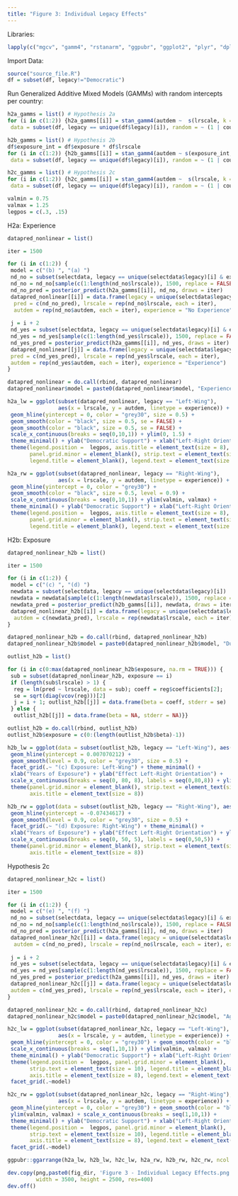 ```yaml
---
title: "Figure 3: Individual Legacy Effects"
---
```


Libraries:
```r
lapply(c("mgcv", "gamm4", "rstanarm", "ggpubr", "ggplot2", "plyr", "dplyr", "mgcViz"), require, character.only = TRUE)
```

Import Data:
```r
source("source_file.R")
df = subset(df, legacy!="Democratic")
```

Run Generalized Additive Mixed Models (GAMMs) with random intercepts per country:
```r
h2a_gamms = list() # Hypothesis 2a
for (i in c(1:2)) {h2a_gamms[[i]] = stan_gamm4(autdem ~  s(lrscale, k = 10, by = exp), 
 data = subset(df, legacy == unique(df$legacy)[i]), random = ~ (1 | country), chains = 2, iter = 3500)}

h2b_gamms = list() # Hypothesis 2b
df$exposure_int = df$exposure * df$lrscale
for (i in c(1:2)) {h2b_gamms[[i]] = stan_gamm4(autdem ~ s(exposure_int, k = 10) + exposure + lrscale,
 data = subset(df, legacy == unique(df$legacy)[i]), random = ~ (1 | country), chains = 2, iter = 3500, seed = 1993)}

h2c_gamms = list() # Hypothesis 2c
for (i in c(1:2)) {h2c_gamms[[i]] = stan_gamm4(autdem ~  s(lrscale, k = 10, by = exposure_age),
 data = subset(df, legacy == unique(df$legacy)[i]), random = ~ (1 | country), chains = 2, iter = 3500, seed = 1993)}
```

```r
valmin = 0.75
valmax = 1.25
legpos = c(.3, .15) 
```

H2a: Experience
```r
datapred_nonlinear = list()

iter = 1500

for (i in c(1:2)) {
 model = c("(b) ", "(a) ")
 nd_no = subset(selectdata, legacy == unique(selectdata$legacy)[i] & exp == "0")
 nd_no = nd_no[sample(c(1:length(nd_no$lrscale)), 1500, replace = FALSE),]
 nd_no_pred = posterior_predict(h2a_gamms[[i]], nd_no, draws = iter)
 datapred_nonlinear[[i]] = data.frame(legacy = unique(selectdata$legacy)[i], model[i],
  pred = c(nd_no_pred), lrscale = rep(nd_no$lrscale, each = iter), 
  autdem = rep(nd_no$autdem, each = iter), experience = "No Experience")
 
 j = i + 2
 nd_yes = subset(selectdata, legacy == unique(selectdata$legacy)[i] & exp == "1")
 nd_yes = nd_yes[sample(c(1:length(nd_yes$lrscale)), 1500, replace = FALSE),]
 nd_yes_pred = posterior_predict(h2a_gamms[[i]], nd_yes, draws = iter)
 datapred_nonlinear[[j]] = data.frame(legacy = unique(selectdata$legacy)[i], model[i],
 pred = c(nd_yes_pred), lrscale = rep(nd_yes$lrscale, each = iter), 
 autdem = rep(nd_yes$autdem, each = iter), experience = "Experience")
}

datapred_nonlinear = do.call(rbind, datapred_nonlinear)
datapred_nonlinear$model = paste0(datapred_nonlinear$model, "Experience: ", datapred_nonlinear$legacy)
```

```r
h2a_lw = ggplot(subset(datapred_nonlinear, legacy == "Left-Wing"), 
                aes(x = lrscale, y = autdem, linetype = experience)) + 
 geom_hline(yintercept = 0, color = "grey30", size = 0.5) + 
 geom_smooth(color = "black", size = 0.5, se = FALSE) + 
 geom_smooth(color = "black", size = 0.5, se = FALSE) + 
 scale_x_continuous(breaks = seq(0,10,1)) + ylim(0, 1.5) +
 theme_minimal() + ylab("Democratic Support") + xlab("Left-Right Orientation") + 
 theme(legend.position =  legpos, axis.title = element_text(size = 8), 
       panel.grid.minor = element_blank(), strip.text = element_text(size = 10), 
       legend.title = element_blank(), legend.text = element_text(size = 8)) + facet_grid(.~model) 

h2a_rw = ggplot(subset(datapred_nonlinear, legacy == "Right-Wing"), 
                aes(x = lrscale, y = autdem, linetype = experience)) + 
 geom_hline(yintercept = 0, color = "grey30") + 
 geom_smooth(color = "black", size = 0.5, level = 0.9) + 
 scale_x_continuous(breaks = seq(0,10,1)) + ylim(valmin, valmax) + 
 theme_minimal() + ylab("Democratic Support") + xlab("Left-Right Orientation") + 
 theme(legend.position =  legpos, axis.title = element_text(size = 8), 
       panel.grid.minor = element_blank(), strip.text = element_text(size = 10), 
       legend.title = element_blank(), legend.text = element_text(size = 8)) + facet_grid(.~model) 
```

H2b: Exposure
```r
datapred_nonlinear_h2b = list()

iter = 1500

for (i in c(1:2)) {
 model = c("(c) ", "(d) ")
 newdata = subset(selectdata, legacy == unique(selectdata$legacy)[i])
 newdata = newdata[sample(c(1:length(newdata$lrscale)), 1500, replace = FALSE),]
 newdata_pred = posterior_predict(h2b_gamms[[i]], newdata, draws = iter)
 datapred_nonlinear_h2b[[i]] = data.frame(legacy = unique(selectdata$legacy)[i], model[i],
  autdem = c(newdata_pred), lrscale = rep(newdata$lrscale, each = iter), experience = NA)
}

datapred_nonlinear_h2b = do.call(rbind, datapred_nonlinear_h2b)
datapred_nonlinear_h2b$model = paste0(datapred_nonlinear_h2b$model, "Duration of Exposure: ", datapred_nonlinear_h2b$legacy)
```

```r
outlist_h2b = list()

for (i in c(0:max(datapred_nonlinear_h2b$exposure, na.rm = TRUE))) {
 sub = subset(datapred_nonlinear_h2b, exposure == i)
 if (length(sub$lrscale) > 1) {
  reg = lm(pred ~ lrscale, data = sub); coeff = reg$coefficients[2]; 
  se = sqrt(diag(vcov(reg)))[2]
  j = i + 1; outlist_h2b[[j]] = data.frame(beta = coeff, stderr = se)
 } else { 
  outlist_h2b[[j]] = data.frame(beta = NA, stderr = NA)}}

outlist_h2b = do.call(rbind, outlist_h2b)
outlist_h2b$exposure = c(0:(length(outlist_h2b$beta)-1))
```

```r
h2b_lw = ggplot(data = subset(outlist_h2b, legacy == "Left-Wing"), aes(x = exposure, y = beta)) + 
 geom_hline(yintercept = 0.007070212) + 
 geom_smooth(level = 0.9, color = "grey30", size = 0.5) + 
 facet_grid(.~ "(c) Exposure: Left-Wing") + theme_minimal() + 
 xlab("Years of Exposure") + ylab("Effect Left-Right Orientation") + 
 scale_x_continuous(breaks = seq(0, 80, 8), labels = seq(0,80,8)) + ylim(-0.1, 0.15) + 
 theme(panel.grid.minor = element_blank(), strip.text = element_text(size = 10), 
       axis.title = element_text(size = 8))

h2b_rw = ggplot(data = subset(outlist_h2b, legacy == "Right-Wing"), aes(x = exposure, y = beta)) + 
 geom_hline(yintercept = -0.07434617) + 
 geom_smooth(level = 0.9, color = "grey30", size = 0.5) + 
 facet_grid(.~ "(d) Exposure: Right-Wing") + theme_minimal() + 
 xlab("Years of Exposure") + ylab("Effect Left-Right Orientation") + ylim(-0.1, 0.15) + 
 scale_x_continuous(breaks = seq(0, 50, 5), labels = seq(0,50,5)) + 
 theme(panel.grid.minor = element_blank(), strip.text = element_text(size = 10), 
       axis.title = element_text(size = 8))

```

Hypothesis 2c
```r
datapred_nonlinear_h2c = list()

iter = 1500

for (i in c(1:2)) {
 model = c("(e) ", "(f) ")
 nd_no = subset(selectdata, legacy == unique(selectdata$legacy)[i] & exposure_age == "1")
 nd_no = nd_no[sample(c(1:length(nd_no$lrscale)), 1500, replace = FALSE),]
 nd_no_pred = posterior_predict(h2a_gamms[[i]], nd_no, draws = iter)
 datapred_nonlinear_h2c[[i]] = data.frame(legacy = unique(selectdata$legacy)[i], model[i],
  autdem = c(nd_no_pred), lrscale = rep(nd_no$lrscale, each = iter), experience = "No Exposure")
 
 j = i + 2
 nd_yes = subset(selectdata, legacy == unique(selectdata$legacy)[i] & exposure_age == "4")
 nd_yes = nd_yes[sample(c(1:length(nd_yes$lrscale)), 1500, replace = FALSE),]
 nd_yes_pred = posterior_predict(h2a_gamms[[i]], nd_yes, draws = iter)
 datapred_nonlinear_h2c[[j]] = data.frame(legacy = unique(selectdata$legacy)[i], model[i],
 autdem = c(nd_yes_pred), lrscale = rep(nd_yes$lrscale, each = iter), experience = "Early Exposure")
}

datapred_nonlinear_h2c = do.call(rbind, datapred_nonlinear_h2c)
datapred_nonlinear_h2c$model = paste0(datapred_nonlinear_h2c$model, "Age of Exposure: ", datapred_nonlinear_h2c$legacy)
```

```r
h2c_lw = ggplot(subset(datapred_nonlinear_h2c, legacy == "Left-Wing"), 
                aes(x = lrscale, y = autdem, linetype = experience)) + 
 geom_hline(yintercept = 0, color = "grey30") + geom_smooth(color = "black", size = 0.5, level = 0.9) + 
 scale_x_continuous(breaks = seq(1,10,1)) + ylim(valmin, valmax) +
 theme_minimal() + ylab("Democratic Support") + xlab("Left-Right Orientation") + 
 theme(legend.position =  legpos, panel.grid.minor = element_blank(), 
       strip.text = element_text(size = 10), legend.title = element_blank(),
       axis.title = element_text(size = 8), legend.text = element_text(size = 8)) + 
 facet_grid(.~model) 

h2c_rw = ggplot(subset(datapred_nonlinear_h2c, legacy == "Right-Wing"), 
                aes(x = lrscale, y = autdem, linetype = experience)) + 
 geom_hline(yintercept = 0, color = "grey30") + geom_smooth(color = "black", size = 0.5, level = 0.9) + 
 ylim(valmin, valmax) + scale_x_continuous(breaks = seq(1,10,1)) + 
 theme_minimal() + ylab("Democratic Support") + xlab("Left-Right Orientation") + 
 theme(legend.position =  legpos, panel.grid.minor = element_blank(), 
       strip.text = element_text(size = 10), legend.title = element_blank(),
       axis.title = element_text(size = 8), legend.text = element_text(size = 8)) + 
 facet_grid(.~model) 
```

```r
ggpubr::ggarrange(h2a_lw, h2b_lw, h2c_lw, h2a_rw, h2b_rw, h2c_rw, ncol = 3, nrow = 2)

dev.copy(png,paste0(fig_dir, 'Figure 3 - Individual Legacy Effects.png'), 
         width = 3500, height = 2500, res=400)
dev.off()
```




